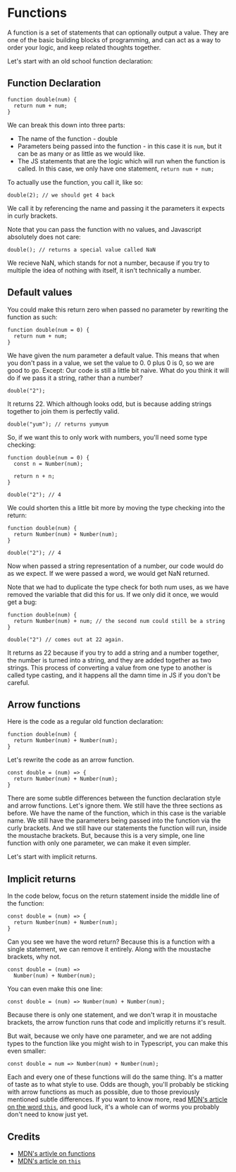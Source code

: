 # Functions

A function is a set of statements that can optionally output a value. They are one of the basic building blocks of
programming, and can act as a way to order your logic, and keep related thoughts together.

Let's start with an old school function declaration:

## Function Declaration

```JS
function double(num) {
  return num + num;
}
```

We can break this down into three parts:
- The name of the function - double
- Parameters being passed into the function - in this case it is `num`, but it can be as many or as little as we would like.
- The JS statements that are the logic which will run when the function is called. In this case, 
we only have one statement, `return num + num;`

To actually use the function, you call it, like so:

```JS
double(2); // we should get 4 back
```

We call it by referencing the name and passing it the parameters it expects in curly brackets.

Note that you can pass the function with no values, and Javascript absolutely does not care:

```JS
double(); // returns a special value called NaN
```

We recieve NaN, which stands for not a number, because if you try to multiple the idea of nothing
with itself, it isn't technically a number.

## Default values

You could make this return zero when passed no parameter by rewriting the function as such:

```JS
function double(num = 0) {
  return num + num;
}
```

We have given the num parameter a default value. This means that when you don't pass in a value, we set the value to 0.
0 plus 0 is 0, so we are good to go. Except: Our code is still a little bit naive. What do you think it will do if we pass it
a string, rather than a number?

```JS
double("2");
```

It returns 22. Which although looks odd, but is because adding strings together to join them is perfectly valid.

```JS
double("yum"); // returns yumyum
```

So, if we want this to only work with numbers, you'll need some type checking:

```JS
function double(num = 0) {
  const n = Number(num);

  return n + n;
}

double("2"); // 4
```

We could shorten this a little bit more by moving the type checking into the return:

```JS
function double(num) {
  return Number(num) + Number(num);
}

double("2"); // 4
```

Now when passed a string representation of a number, our code would do as we expect. If we were passed a word,
we would get NaN returned. 

Note that we had to duplicate the type check for both num uses, as we have removed the variable that did this
for us. If we only did it once, we would get a bug:

```JS
function double(num) {
  return Number(num) + num; // the second num could still be a string
}

double("2") // comes out at 22 again.
```

It returns as 22 because if you try to add a string and a number together, the number is turned into a string,
and they are added together as two strings. This process of converting a value from one type to another is called
type casting, and it happens all the damn time in JS if you don't be careful.

## Arrow functions

Here is the code as a regular old function declaration:

```JS
function double(num) {
  return Number(num) + Number(num);
}
```

Let's rewrite the code as an arrow function.

```JS
const double = (num) => {
  return Number(num) + Number(num);
}
```

There are some subtle differences between the function declaration style and arrow functions. Let's ignore them.
We still have the three sections as before. We have the name of the function, which in this case is the variable name.
We still have the parameters being passed into the function via the curly brackets. And we still have our statements the function
will run, inside the moustache brackets. But, because this is a very simple, one line function with only one parameter,
we can make it even simpler.

Let's start with implicit returns.

## Implicit returns

In the code below, focus on the return statement inside the middle line of the function:

```JS
const double = (num) => {
  return Number(num) + Number(num);
}
```

Can you see we have the word return? Because this is a function with a single statement, 
we can remove it entirely. Along with the moustache brackets, why not.

```JS
const double = (num) =>
  Number(num) + Number(num);

```

You can even make this one line:

```JS
const double = (num) => Number(num) + Number(num);
```

Because there is only one statement, and we don't wrap it in moustache brackets, the arrow function runs that code and implicitly returns it's result.

But wait, because we only have one parameter, and we are not adding types to the function like you might wish to in Typescript, you can make this even smaller:

```JS
const double = num => Number(num) + Number(num);
```

Each and every one of these functions will do the same thing. It's a matter of taste as to what style to use. Odds are though, you'll
probably be sticking with arrow functions as much as possible, due to those previously mentioned subtle differences. If you want to
know more, read [MDN's article on the word `this`][this], and good luck, it's a whole can of worms you probably don't need to know just yet.

## Credits

- [MDN's artivle on functions][mdn]
- [MDN's article on `this`][this]

[mdn]: https://developer.mozilla.org/en-US/docs/Web/JavaScript/Guide/Functions
[this]: https://developer.mozilla.org/en-US/docs/Web/JavaScript/Reference/Operators/this

